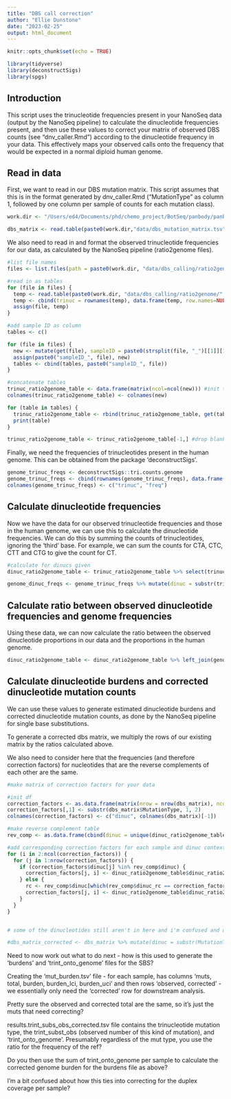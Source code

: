 ```yaml
---
title: "DBS call correction"
author: "Ellie Dunstone"
date: "2023-02-25"
output: html_document
---
```


```r
knitr::opts_chunk$set(echo = TRUE)
```

```r
library(tidyverse)
library(deconstructSigs)
library(spgs)
```

## Introduction

This script uses the trinucleotide frequencies present in your NanoSeq data (output by the NanoSeq pipeline) to calculate the dinucleotide frequencies present, and then use these values to correct your matrix of observed DBS counts (see "dnv_caller.Rmd") according to the dinucleotide frequency in your data. This effectively maps your observed calls onto the frequency that would be expected in a normal diploid human genome.

## Read in data

First, we want to read in our DBS mutation matrix. This script assumes that this is in the format generated by dnv_caller.Rmd ("MutationType" as column 1, followed by one column per sample of counts for each mutation class).

```r
work.dir <- "/Users/ed4/Documents/phd/chemo_project/BotSeq/panbody/panbody_20230106/"
```

```r
dbs_matrix <- read.table(paste0(work.dir,"data/dbs_mutation_matrix.tsv"), header = TRUE)
```

We also need to read in and format the observed trinucleotide frequencies for our data, as calculated by the NanoSeq pipeline (ratio2genome files).

```r
#list file names
files <- list.files(path = paste0(work.dir, "data/dbs_calling/ratio2genome/"), pattern = "*.tsv$")

#read in as tables
for (file in files) {
  temp <- read.table(paste0(work.dir, "data/dbs_calling/ratio2genome/", file), sep="\t", header = TRUE)
  temp <- cbind(trinuc = rownames(temp), data.frame(temp, row.names=NULL))
  assign(file, temp)
}

#add sample ID as column
tables <- c()

for (file in files) {
  new <- mutate(get(file), sampleID = paste0(strsplit(file, "_")[[1]][1], "_", strsplit(file, "_")[[1]][2]))
  assign(paste0("sampleID_", file), new)
  tables <- cbind(tables, paste0("sampleID_", file))
}

#concatenate tables
trinuc_ratio2genome_table <- data.frame(matrix(ncol=ncol(new))) #init table
colnames(trinuc_ratio2genome_table) <- colnames(new)

for (table in tables) {
  trinuc_ratio2genome_table <- rbind(trinuc_ratio2genome_table, get(table))
  print(table)
}

trinuc_ratio2genome_table <- trinuc_ratio2genome_table[-1,] #drop blank first row
```

Finally, we need the frequencies of trinucleotides present in the human genome. This can be obtained from the package 'deconstructSigs'.

```r
genome_trinuc_freqs <- deconstructSigs::tri.counts.genome
genome_trinuc_freqs <- cbind(rownames(genome_trinuc_freqs), data.frame(genome_trinuc_freqs, row.names=NULL))
colnames(genome_trinuc_freqs) <- c("trinuc", "freq")
```


## Calculate dinucleotide frequencies

Now we have the data for our observed trinucleotide frequencies and those in the human genome, we can use this to calculate the dinucleotide frequencies. We can do this by summing the counts of trinucleotides, ignoring the 'third' base. For example, we can sum the counts for CTA, CTC, CTT and CTG to give the count for CT.

```r
#calculate for dinucs given
dinuc_ratio2genome_table <- trinuc_ratio2genome_table %>% select(trinuc, tri_bg, sampleID) %>% mutate(dinuc = substr(trinuc, 1, 2)) %>% group_by(sampleID, dinuc) %>% summarise(dinuc_count = sum(tri_bg)) 
```

```r
genome_dinuc_freqs <- genome_trinuc_freqs %>% mutate(dinuc = substr(trinuc, 1, 2)) %>% group_by(dinuc) %>% summarise(genome_dinuc_count = sum(freq))
```


## Calculate ratio between observed dinucleotide frequencies and genome frequencies

Using these data, we can now calculate the ratio between the observed dinucleotide proportions in our data and the proportions in the human genome.

```r
dinuc_ratio2genome_table <- dinuc_ratio2genome_table %>% left_join(genome_dinuc_freqs) %>% mutate(obs_prop = dinuc_count/sum(dinuc_count)) %>% mutate(exp_prop = genome_dinuc_count/sum(genome_dinuc_count)) %>% mutate(dinuc_ratio2genome = obs_prop/exp_prop)
```


## Calculate dinucleotide burdens and corrected dinucleotide mutation counts

We can use these values to generate estimated dinucleotide burdens and corrected dinucleotide mutation counts, as done by the NanoSeq pipeline for single base substitutions. 

To generate a corrected dbs matrix, we multiply the rows of our existing matrix by the ratios calculated above.

We also need to consider here that the frequencies (and therefore correction factors) for nucleotides that are the reverse complements of each other are the same.

```r
#make matrix of correction factors for your data

#init df
correction_factors <- as.data.frame(matrix(nrow = nrow(dbs_matrix), ncol = ncol(dbs_matrix)))
correction_factors[,1] <- substr(dbs_matrix$MutationType, 1, 2)
colnames(correction_factors) <- c("dinuc", colnames(dbs_matrix)[-1])

#make reverse complement table
rev_comp <- as.data.frame(cbind(dinuc = unique(dinuc_ratio2genome_table$dinuc), dinuc_rc = spgs::reverseComplement(unique(dinuc_ratio2genome_table$dinuc), case = "as is")))

#add corresponding correction factors for each sample and dinuc context
for (i in 2:ncol(correction_factors)) {
  for (j in 1:nrow(correction_factors)) {
    if (correction_factors$dinuc[j] %in% rev_comp$dinuc) {
      correction_factors[j, i] <- dinuc_ratio2genome_table$dinuc_ratio2genome[which(dinuc_ratio2genome_table$dinuc == correction_factors$dinuc[j] & dinuc_ratio2genome_table$sampleID == colnames(correction_factors)[i])]
    } else {
      rc <- rev_comp$dinuc[which(rev_comp$dinuc_rc == correction_factors$dinuc[j])]
      correction_factors[j, i] <- dinuc_ratio2genome_table$dinuc_ratio2genome[which(dinuc_ratio2genome_table$dinuc == rc & dinuc_ratio2genome_table$sampleID == colnames(correction_factors)[i])]
    }
  }
}


# some of the dinucleotides still aren't in here and i'm confused and upset. If you are reading this on my github then please stop, don't look at me :( 

#dbs_matrix_corrected <- dbs_matrix %>% mutate(dinuc = substr(MutationType, 1, 2)) %>% left_join(select(genome_dinuc_freqs, dinuc
```


Need to now work out what to do next - how is this used to generate the 'burdens' and 'trint_onto_genome' files for the SBS?

Creating the 'mut_burden.tsv' file - for each sample, has columns 'muts, total, burden, burden_lci, burden_uci' and then rows 'observed, corrected' - we essentially only need the 'corrected' row for downstream analysis.

Pretty sure the observed and corrected total are the same, so it's just the muts that need correcting? 


results.trint_subs_obs_corrected.tsv file contains the trinucleotide mutation type, the trint_subst_obs (observed number of this kind of mutation), and 'trint_onto_genome'. Presumably regardless of the mut type, you use the ratio for the frequency of the ref? 

Do you then use the sum of trint_onto_genome per sample to calculate the corrected genome burden for the burdens file as above?

I'm a bit confused about how this ties into correcting for the duplex coverage per sample?

